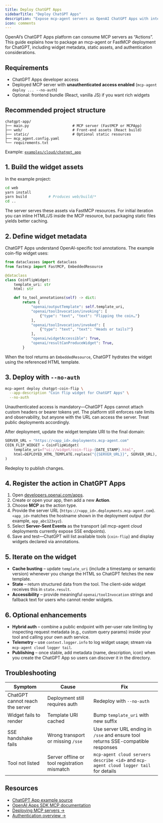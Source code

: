 ```yaml
---
title: Deploy ChatGPT Apps
sidebarTitle: "Deploy ChatGPT Apps"
description: "Expose mcp-agent servers as OpenAI ChatGPT Apps with interactive widgets"
icon: comments
---
```


OpenAI’s ChatGPT Apps platform can consume MCP servers as “Actions”. This guide explains how to package an mcp-agent or FastMCP deployment for ChatGPT, including widget metadata, static assets, and authentication considerations.

## Requirements

- ChatGPT Apps developer access
- Deployed MCP server with **unauthenticated access enabled** (`mcp-agent deploy ... --no-auth`)
- Optional: frontend bundle (React, vanilla JS) if you want rich widgets

## Recommended project structure

```
chatgpt-app/
├── main.py                    # MCP server (FastMCP or MCPApp)
├── web/                       # Front-end assets (React build)
├── static/                    # Optional static resources
├── mcp_agent.config.yaml
└── requirements.txt
```

Example: [`examples/cloud/chatgpt_app`](https://github.com/lastmile-ai/mcp-agent/tree/main/examples/cloud/chatgpt_app)

## 1. Build the widget assets

In the example project:

```bash
cd web
yarn install
yarn build          # Produces web/build/*
cd ..
```

The server serves these assets via FastMCP resources. For initial iteration you can inline HTML/JS inside the MCP resource, but packaging static files yields better caching.

## 2. Define widget metadata

ChatGPT Apps understand OpenAI-specific tool annotations. The example coin-flip widget uses:

```python
from dataclasses import dataclass
from fastmcp import FastMCP, EmbeddedResource

@dataclass
class CoinFlipWidget:
    template_uri: str
    html: str

    def to_tool_annotations(self) -> dict:
        return {
            "openai/outputTemplate": self.template_uri,
            "openai/toolInvocation/invoking": [
                {"type": "text", "text": "Flipping the coin…"}
            ],
            "openai/toolInvocation/invoked": [
                {"type": "text", "text": "Heads or tails?"}
            ],
            "openai/widgetAccessible": True,
            "openai/resultCanProduceWidget": True,
        }
```

When the tool returns an `EmbeddedResource`, ChatGPT hydrates the widget using the referenced HTML template.

## 3. Deploy with `--no-auth`

```bash
mcp-agent deploy chatgpt-coin-flip \
  --app-description "Coin flip widget for ChatGPT Apps" \
  --no-auth
```

Unauthenticated access is mandatory—ChatGPT Apps cannot attach custom headers or bearer tokens yet. The platform still enforces rate limits and observability, but anyone with the URL can access the server. Treat public deployments accordingly.

After deployment, update the widget template URI to the final domain:

```python
SERVER_URL = "https://<app_id>.deployments.mcp-agent.com"
COIN_FLIP_WIDGET = CoinFlipWidget(
    template_uri=f"ui://widget/coin-flip-{DATE_STAMP}.html",
    html=DEPLOYED_HTML_TEMPLATE.replace("{{SERVER_URL}}", SERVER_URL),
)
```

Redeploy to publish changes.

## 4. Register the action in ChatGPT Apps

1. Open [developers.openai.com/apps](https://developers.openai.com/apps).
2. Create or open your app, then add a new **Action**.
3. Choose **MCP** as the action type.
4. Provide the server URL (`https://<app_id>.deployments.mcp-agent.com`). `<app_id>` matches the hostname shown in the deployment output (for example, `app_abc123xyz`).
5. Select **Server-Sent Events** as the transport (all mcp-agent cloud deployments currently expose SSE endpoints).
6. Save and test—ChatGPT will list available tools (`coin-flip`) and display widgets declared via annotations.

## 5. Iterate on the widget

- **Cache busting** – update `template_uri` (include a timestamp or semantic version) whenever you change the HTML so ChatGPT fetches the new template.
- **State** – return structured data from the tool. The client-side widget receives this in `state.result`.
- **Accessibility** – provide meaningful `openai/toolInvocation` strings and fallback text for users who cannot render widgets.

## 6. Optional enhancements

- **Hybrid auth** – combine a public endpoint with per-user rate limiting by inspecting request metadata (e.g., custom query params) inside your tool and calling your own auth service.
- **Telemetry** – use `context.logger.info` to log widget usage; stream via `mcp-agent cloud logger tail`.
- **Publishing** – once stable, add metadata (name, description, icon) when you create the ChatGPT App so users can discover it in the directory.

## Troubleshooting

| Symptom | Cause | Fix |
| --- | --- | --- |
| ChatGPT cannot reach the server | Deployment still requires auth | Redeploy with `--no-auth` |
| Widget fails to render | Template URI cached | Bump `template_uri` with new suffix |
| SSE handshake fails | Wrong transport or missing `/sse` | Use server URL ending in `/sse` and ensure tool returns SSE-compatible responses |
| Tool not listed | Server offline or tool registration mismatch | `mcp-agent cloud servers describe <id>` and `mcp-agent cloud logger tail` for details |

## Resources

- [ChatGPT App example source](https://github.com/lastmile-ai/mcp-agent/tree/main/examples/cloud/chatgpt_app)
- [OpenAI Apps SDK MCP documentation](https://developers.openai.com/apps-sdk/build/mcp-server)
- [Deploying MCP servers →](/deployment/mcp-agent-cloud/deploy-mcp-server)
- [Authentication overview →](/deployment/authentication/overview)
